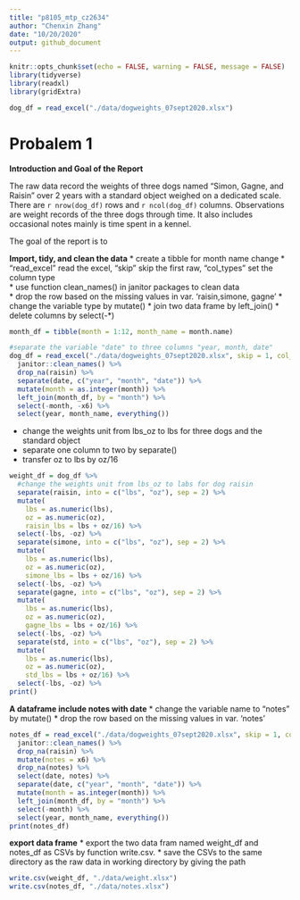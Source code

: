```yaml
---
title: "p8105_mtp_cz2634"
author: "Chenxin Zhang"
date: "10/20/2020"
output: github_document
---
```


```r
knitr::opts_chunk$set(echo = FALSE, warning = FALSE, message = FALSE)
library(tidyverse)
library(readxl)
library(gridExtra)
```


```r
dog_df = read_excel("./data/dogweights_07sept2020.xlsx")
```

# Probalem 1
**Introduction and Goal of the Report**

The raw data record the weights of three dogs named "Simon, Gagne, and Raisin" over 2 years with a standard object weighed on a dedicated scale. There are `r nrow(dog_df)` rows and `r ncol(dog_df)` columns. Observations are weight records of the three dogs through time.  It also includes occasional notes mainly  is time spent in a kennel.

The goal of the report is to 

**Import, tidy, and clean the data**
* create a tibble for month name change
* "read_excel" read the excel, "skip" skip the first raw, "col_types" set the column type  
* use function clean_names() in janitor packages to clean data  
* drop the row based on the missing values in var. 'raisin,simone, gagne'
* change the variable type by mutate()
* join two data frame by left_join()
* delete columns by select(-*)
```r
month_df = tibble(month = 1:12, month_name = month.name) 
```

```r
#separate the variable "date" to three columns "year, month, date"
dog_df = read_excel("./data/dogweights_07sept2020.xlsx", skip = 1, col_types = c("date", "guess", "guess", "guess", "guess", "text")) %>% 
  janitor::clean_names() %>% 
  drop_na(raisin) %>% 
  separate(date, c("year", "month", "date")) %>% 
  mutate(month = as.integer(month)) %>% 
  left_join(month_df, by = "month") %>% 
  select(-month, -x6) %>% 
  select(year, month_name, everything()) 
```

* change the weights unit from lbs_oz to lbs for three dogs and the standard object
* separate one column to two by separate()
* transfer oz to lbs by oz/16

```r
weight_df = dog_df %>% 
  #change the weights unit from lbs_oz to labs for dog raisin
  separate(raisin, into = c("lbs", "oz"), sep = 2) %>% 
  mutate(
    lbs = as.numeric(lbs),
    oz = as.numeric(oz),
    raisin_lbs = lbs + oz/16) %>% 
  select(-lbs, -oz) %>% 
  separate(simone, into = c("lbs", "oz"), sep = 2) %>% 
  mutate(
    lbs = as.numeric(lbs),
    oz = as.numeric(oz),
    simone_lbs = lbs + oz/16) %>% 
  select(-lbs, -oz) %>% 
  separate(gagne, into = c("lbs", "oz"), sep = 2) %>% 
  mutate(
    lbs = as.numeric(lbs),
    oz = as.numeric(oz),
    gagne_lbs = lbs + oz/16) %>% 
  select(-lbs, -oz) %>% 
  separate(std, into = c("lbs", "oz"), sep = 2) %>% 
  mutate(
    lbs = as.numeric(lbs),
    oz = as.numeric(oz),
    std_lbs = lbs + oz/16) %>% 
  select(-lbs, -oz) %>% 
print()
```


**A dataframe include notes with date**
* change the variable name to "notes" by mutate()
* drop the row based on the missing values in var. 'notes' 

```r
notes_df = read_excel("./data/dogweights_07sept2020.xlsx", skip = 1, col_types = c("date", "guess", "guess", "guess", "guess", "text")) %>% 
  janitor::clean_names() %>% 
  drop_na(raisin) %>%
  mutate(notes = x6) %>%
  drop_na(notes) %>%  
  select(date, notes) %>% 
  separate(date, c("year", "month", "date")) %>% 
  mutate(month = as.integer(month)) %>% 
  left_join(month_df, by = "month") %>% 
  select(-month) %>% 
  select(year, month_name, everything())
print(notes_df)
```

**export data frame**
* export the two data fram named weight_df and notes_df as CSVs by function write.csv. 
* save the CSVs to the same directory as the raw data in working directory by giving the path

```r
write.csv(weight_df, "./data/weight.xlsx")
write.csv(notes_df, "./data/notes.xlsx")
```

